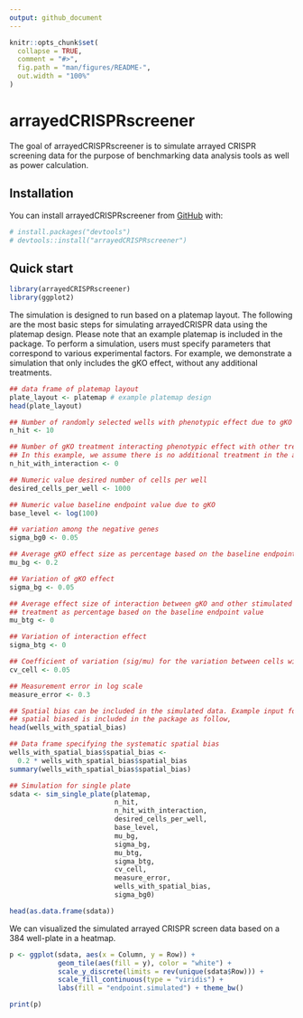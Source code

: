 ```yaml
---
output: github_document
---
```


<!-- README.md is generated from README.Rmd. Please edit that file -->

```r
knitr::opts_chunk$set(
  collapse = TRUE,
  comment = "#>",
  fig.path = "man/figures/README-",
  out.width = "100%"
)
```

# arrayedCRISPRscreener

<!-- badges: start -->
<!-- badges: end -->

The goal of arrayedCRISPRscreener is to simulate arrayed CRISPR screening data for the purpose of benchmarking data analysis tools as well as power calculation.

## Installation

You can install arrayedCRISPRscreener from [GitHub](https://github.com/AstraZeneca/arrayedCRISPRscreener) with:

```r
# install.packages("devtools")
# devtools::install("arrayedCRISPRscreener")
```
## Quick start

```r
library(arrayedCRISPRscreener)
library(ggplot2)
```

The simulation is designed to run based on a platemap layout. 
The following are the most basic steps for simulating arrayedCRISPR data using the platemap design. 
Please note that an example platemap is included in the package. 
To perform a simulation, users must specify parameters that correspond to various experimental factors. 
For example, we demonstrate a simulation that only includes the gKO effect, without any additional treatments.

```r
## data frame of platemap layout
plate_layout <- platemap # example platemap design
head(plate_layout)

## Number of randomly selected wells with phenotypic effect due to gKO
n_hit <- 10

## Number of gKO treatment interacting phenotypic effect with other treatment.
## In this example, we assume there is no additional treatment in the assay
n_hit_with_interaction <- 0

## Numeric value desired number of cells per well
desired_cells_per_well <- 1000

## Numeric value baseline endpoint value due to gKO
base_level <- log(100)

## variation among the negative genes
sigma_bg0 <- 0.05

## Average gKO effect size as percentage based on the baseline endpoint value
mu_bg <- 0.2

## Variation of gKO effect
sigma_bg <- 0.05

## Average effect size of interaction between gKO and other stimulated
## treatment as percentage based on the baseline endpoint value
mu_btg <- 0

## Variation of interaction effect
sigma_btg <- 0

## Coefficient of variation (sig/mu) for the variation between cells within well
cv_cell <- 0.05

## Measurement error in log scale
measure_error <- 0.3

## Spatial bias can be included in the simulated data. Example input for
## spatial biased is included in the package as follow,
head(wells_with_spatial_bias)

## Data frame specifying the systematic spatial bias
wells_with_spatial_bias$spatial_bias <-
  0.2 * wells_with_spatial_bias$spatial_bias
summary(wells_with_spatial_bias$spatial_bias)

## Simulation for single plate
sdata <- sim_single_plate(platemap,
                          n_hit,
                          n_hit_with_interaction,
                          desired_cells_per_well,
                          base_level,
                          mu_bg,
                          sigma_bg,
                          mu_btg,
                          sigma_btg,
                          cv_cell,
                          measure_error,
                          wells_with_spatial_bias,
                          sigma_bg0)

head(as.data.frame(sdata))
```

We can visualized the simulated arrayed CRISPR screen data based on a 384 well-plate in a heatmap. 

```r
p <- ggplot(sdata, aes(x = Column, y = Row)) +
            geom_tile(aes(fill = y), color = "white") +
            scale_y_discrete(limits = rev(unique(sdata$Row))) +
            scale_fill_continuous(type = "viridis") +
            labs(fill = "endpoint.simulated") + theme_bw()

print(p)
```

